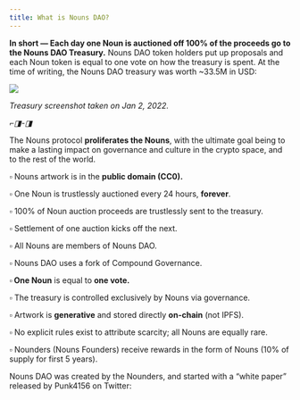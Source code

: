 ```yaml
---
title: What is Nouns DAO?
---
```


**In short — Each day one Noun is auctioned off 100% of the proceeds go to the Nouns DAO Treasury.** Nouns DAO token holders put up proposals and each Noun token is equal to one vote on how the treasury is spent. At the time of writing, the Nouns DAO treasury was worth ~33.5M in USD:

![](/assets/nouns-dao-treasury.png)

*Treasury screenshot taken on Jan 2, 2022.*

*⌐◨-◨*

The Nouns protocol **proliferates the Nouns**<Nutshell children="meme" glossaryEntry="content/glossary/Meme.mdx" />, with the ultimate goal being to make a lasting impact on governance and culture in the crypto space, and to the rest of the world.

▫ Nouns artwork is in the **public domain (CC0).**

▫ One Noun is trustlessly auctioned every 24 hours, **forever**.

▫ 100% of Noun auction proceeds are trustlessly sent to the treasury.

▫ Settlement of one auction kicks off the next.

▫ All Nouns are members of Nouns DAO.

▫ Nouns DAO uses a fork of Compound Governance.

**▫ One Noun** is equal to **one vote.**

▫ The treasury is controlled exclusively by Nouns via governance.

▫ Artwork is **generative** and stored directly **on-chain** (not IPFS).

▫ No explicit rules exist to attribute scarcity; all Nouns are equally rare.

▫ Nounders (Nouns Founders) receive rewards in the form of Nouns (10% of supply for first 5 years).

Nouns DAO was created by the Nounders, and started with a “white paper” released by Punk4156 on Twitter:

<Tweet tweetLink="punk4156/status/1400154938186031104" align="center" hideConversation={false} />

